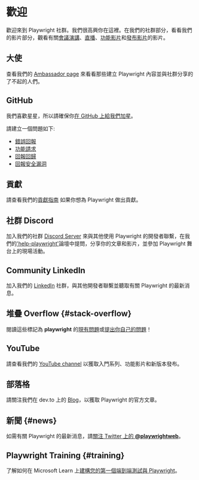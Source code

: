 ﻿

# 歡迎

歡迎來到 Playwright 社群。我們很高興你在這裡。在我們的社群部分，看看我們的影片部分，觀看有關[會議演講](./conference-videos)、[直播](./live-streams)、[功能影片](./feature-videos)和[發布影片](./release-videos)的影片。

## 大使

查看我們的 [Ambassador page](./ambassadors) 來看看那些建立 Playwright 內容並與社群分享的了不起的人們。

## GitHub

我們喜歡星星，所以請確保你[在 GitHub 上給我們加星](https://github.com/microsoft/playwright)。

請建立一個問題如下:

- [錯誤回報](https://github.com/microsoft/playwright/issues/new?assignees=&labels=&template=bug.md&title=%5BBUG%5D)
- [功能請求](https://github.com/microsoft/playwright/issues/new?assignees=&labels=&template=feature_request.md&title=%5BFeature%5D)
- [回報回歸](https://github.com/microsoft/playwright/issues/new?assignees=&labels=&template=regression.md&title=%5BREGRESSION%5D%3A+)
- [回報安全漏洞](https://github.com/microsoft/playwright/security/policy)

## 貢獻

請查看我們的[貢獻指南](https://github.com/microsoft/playwright/blob/main/CONTRIBUTING.md) 如果你想為 Playwright 做出貢獻。

## 社群 Discord

加入我們的社群 [Discord Server](https://aka.ms/playwright/discord) 來與其他使用 Playwright 的開發者聯繫，在我們的['help-playwright'](https://discord.com/channels/807756831384403968/1054804523652231198)論壇中提問，分享你的文章和影片，並參加 Playwright 舞台上的現場活動。

## Community LinkedIn

加入我們的 [LinkedIn](https://www.linkedin.com/company/playwrightweb/) 社群，與其他開發者聯繫並聽取有關 Playwright 的最新消息。

## 堆疊 Overflow {#stack-overflow}

閱讀這些標記為 **playwright** 的[現有問題](https://stackoverflow.com/tags/playwright)或[提出你自己的問題](https://stackoverflow.com/questions/ask?tags=playwright)！

## YouTube

請查看我們的 [YouTube channel](https://www.youtube.com/channel/UC46Zj8pDH5tDosqm1gd7WTg) 以獲取入門系列、功能影片和新版本發布。

## 部落格

請關注我們在 dev.to 上的 [Blog](https://dev.to/playwright)，以獲取 Playwright 的官方文章。

## 新聞 {#news}

如需有關 Playwright 的最新消息，請[關注 Twitter 上的 **@playwrightweb**](https://twitter.com/playwrightweb)。

## Playwright Training {#training}

了解如何在 Microsoft Learn 上[建構您的第一個端到端測試與 Playwright](https://learn.microsoft.com/en-us/training/modules/build-with-playwright/)。


